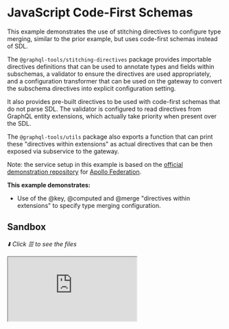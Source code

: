 # JavaScript Code-First Schemas

This example demonstrates the use of stitching directives to configure type merging, similar to the prior example, but uses code-first schemas instead of SDL.

The `@graphql-tools/stitching-directives` package provides importable directives definitions that can be used to annotate types and fields within subschemas, a validator to ensure the directives are used appropriately, and a configuration transformer that can be used on the gateway to convert the subschema directives into explicit configuration setting.

It also provides pre-built directives to be used with code-first schemas that do not parse SDL. The validator is configured to read directives from GraphQL entity extensions, which actually take priority when present over the SDL.

The `@graphql-tools/utils` package also exports a function that can print these "directives within extensions" as actual directives that can be then exposed via subservice to the gateway.

Note: the service setup in this example is based on the [official demonstration repository](https://github.com/apollographql/federation-demo) for
[Apollo Federation](https://www.apollographql.com/docs/federation/).

**This example demonstrates:**

- Use of the @key, @computed and @merge "directives within extensions" to specify type merging configuration.

## Sandbox

_⬇️ Click ☰ to see the files_

<iframe
  src="https://codesandbox.io/embed/github/ardatan/schema-stitching/tree/master/examples/subservice-languages/javascript?codemirror=1&fontsize=14&initialpath=/graphql&theme=dark"
  className="mt-6 w-full h-[500px] rounded-md"
  title="subservice-languages/javascript"
  allow="geolocation; microphone; camera; midi; vr; accelerometer; gyroscope; payment; ambient-light-sensor; encrypted-media; usb"
   sandbox="allow-forms allow-modals allow-popups allow-presentation allow-same-origin allow-scripts"
/>

> You can also see the project on GitHub [here](https://github.com/ardatan/schema-stitching/tree/master/examples/subservice-languages/javascript).

The following services are available for interactive queries:

- **Stitched gateway:** listening on 4000/graphql
- _Accounts subservice_: listening on 4001/graphql
- _Inventory subservice_: listening on 4002/graphql
- _Products subservice_: listening on 4003/graphql
- _Reviews subservice_: listening on 4004/graphql

## Summary

First, try a query that includes data from all services:

```graphql
query {
  products(upcs: [1, 2]) {
    name
    price
    weight
    inStock
    shippingEstimate
    reviews {
      id
      body
      author {
        name
        username
        totalReviews
      }
      product {
        name
        price
      }
    }
  }
}
```

Neat, it works! All those merges were configured through schema annotations within schemas!

### Accounts subservice

The Accounts subservice showcases how schemas created with vanilla `graphql-js` can also utilize stitching directives to achieve the benefits of colocating types and their merge configuration, including support for hot-reloading:

- _Directive usages_: implemented as "directives within extensions," i.e. following the Gatsby/graphql-compose convention of embedding third party directives under the `directives` key of each GraphQL entity's `extensions` property.
- _Directive declarations_: directly added to the schema by using the compiled directives exported by the `@graphql-tools/stitching-directives` package.

### Inventory subservice

The Inventory subservice demonstrates using stitching directives with a schema created using the `nexus` library:

- _Directive usages_: implemented as "directives within extensions," i.e. following the Gatsby/graphql-compose convention of embedding third party directives under the `directives` key of each GraphQL entity's `extensions` property.
- _Directive declarations_: `nexus` does not yet support passing in built `graph-js` `GraphQLDirective` objects, but you can easily create a new schema from the `nexus` schema programatically (using `new GraphQLSchema({ ...originalSchema.toConfig(), directives: [...originalSchema.getDirectives(), ...allStitchingDirectives] })`.

### Products subservice

The Products subservice shows how `TypeGraphQL` can easily implement third party directives including stitching directives.

- _Directive usages_: implemented using the @Directive decorator syntax, TypeGraphQL's method of supporting third party directives within its code-first schema.
- _Directive declarations_: directly added to the schema by using the compiled directives exported by the `@graphql-tools/stitching-directives` package.

# Reviews subservice

The Reviews subservice is available for comparison to remind us of how `makeExecutableSchema` utilizes directives with SDL.

- _Directive usages_: implemented using directives within actual SDL.
- _Directive declarations_: directive type definitions are imported from the `@graphql-tools/stitching-directives` package.
